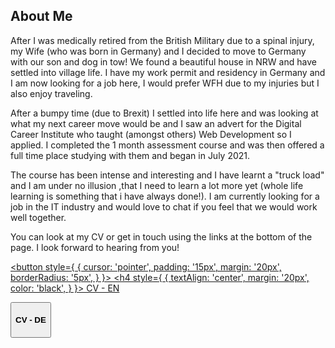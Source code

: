 ## About Me
<div
style={
   {
  backgroundColor: 'rgba(45,55,72)',
  padding: '20px',
  margin: '20px',
  borderRadius: '5px',
}
} 
>

After I was medically retired from the British Military due to a spinal injury, my Wife (who was born in Germany) and I decided to move to Germany with our son and dog in tow!  We found a beautiful house in NRW and have settled into village life. I have my work permit and residency in Germany and I am now looking for a job here, I would prefer WFH due to my injuries but I also enjoy traveling.

After a bumpy time (due to Brexit) I settled into life here and was looking at what my next career move would be and I saw an advert for the Digital Career Institute who taught (amongst others) Web Development so I applied.  I completed the 1 month assessment course and was then offered a full time place studying with them and began in July 2021. 

The course has been intense and interesting and I have learnt a "truck load" and I am under no illusion ,that I need to learn a lot more yet (whole life learning is something that i have always done!).  I am currently looking for a job in the IT industry and would love to chat if you feel that we would work well together.  

You can look at my CV or get in touch using the links at the bottom of the page.  I look forward to hearing from you!
</div>

<!-- centralize the below text -->
<!-- put the two CVs next too each other on the page -->
<div style={
  {
    display: 'flex',
    justifyContent: 'space-around',
    alignItems: 'center',
    margin: '20px',
  }
}>

<div
style={
  {
    padding: '20px',
    margin: '20px',
    borderRadius: '5px',
  }
}
>
       
<a href = "https://designrr.page?id=188339&token=3852689254&type=FP&h=6982" target="_blank"><button
 style={
  {
   cursor: 'pointer',
    padding: '15px',
    margin: '20px',
    borderRadius: '5px',
     }
 }>
     <h4 style={
      {
        textAlign: 'center',
        margin: '20px',
        color: 'black',
      }
    }>
      CV - EN
    </h4></button></a>
</div>
<div
style={
  {
    padding: '20px',
    margin: '20px',
    borderRadius: '5px',
  }
}
>
    <a href = "https://designrr.page?id=189343&token=3615188838&type=FP&h=9792" target="_blank"><button
    style={
  {
   cursor: 'pointer',
    padding: '15px',
    margin: '20px',
    borderRadius: '5px',
  }
 }>
     <h4 style={
      {
        textAlign: 'center',
        margin: '20px',
        color: 'black',
      }
    }>
      CV - DE
    </h4></button></a>

</div>
</div>